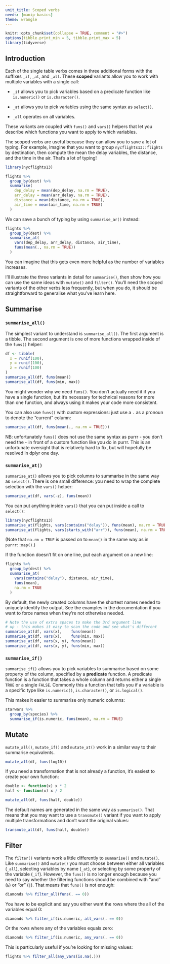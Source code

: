 ```yaml
---
unit_title: Scoped verbs
needs: [manip-basics]
theme: wrangle
---
```


```r
knitr::opts_chunk$set(collapse = TRUE, comment = "#>")
options(tibble.print_min = 5, tibble.print_max = 5)
library(tidyverse)
```

## Introduction

Each of the single table verbs comes in three additional forms with the suffixes `_if`, `_at`, and `_all`. These __scoped__ variants allow you to work with multiple variables with a single call:

* `_if` allows you to pick variables based on a predicate function like
  `is.numeric()` or `is.character()`.
  
* `_at` allows you to pick variables using the same syntax as `select()`.

* `_all` operates on all variables.

These variants are coupled with `funs()` and `vars()` helpers that let you describe which functions you want to apply to which variables.

The scoped verbs are useful because they can allow you to save a lot of typing. For example, imagine that you want to group `nycflights13::flights` by destination, then compute the mean the delay variables, the distance, and the time in the air. That's a lot of typing!

```r
library(nycflights13)

flights %>%
  group_by(dest) %>%
  summarise(
    dep_delay = mean(dep_delay, na.rm = TRUE),
    arr_delay = mean(arr_delay, na.rm = TRUE),
    distance = mean(distance, na.rm = TRUE),
    air_time = mean(air_time, na.rm = TRUE)
  )
```

We can save a bunch of typing by using `summarise_ar()` instead:

```r
flights %>%
  group_by(dest) %>%
  summarise_at(
    vars(dep_delay, arr_delay, distance, air_time),
    funs(mean(., na.rm = TRUE))
  )
```

You can imagine that this gets even more helpful as the number of variables increases.

I'll illustrate the three variants in detail for `summarise()`, then show how you can use the same ideas with `mutate()` and `filter()`. You'll need the scoped variants of the other verbs less frequently, but when you do, it should be straightforward to generalise what you've learn here.

## Summarise

### `summarise_all()`

The simplest variant to understand is `summarise_all()`. The first argument is a tibble. The second argument is one of more functions wrapped inside of the `funs()` helper:

```r
df <- tibble(
  x = runif(100),
  y = runif(100),
  z = runif(100)
)
summarise_all(df, funs(mean))
summarise_all(df, funs(min, max))
```

You might wonder why we need `funs()`. You don't actually need it if you have a single function, but it's necessary for technical reasons for more than one function, and always using it makes your code more consistent.

You can also use `funs()` with custom expressions: just use a `.` as a pronoun to denote the "current" column:

```r
summarise_all(df, funs(mean(., na.rm = TRUE)))
```

NB: unfortunately `funs()` does not use the same syntax as purrr - you don't need the `~` in front of a custom function like you do in purrr. This is an unfortunate oversight that is relatively hard to fix, but will hopefully be resolved in dplyr one day.

### `summarise_at()`

`summarise_at()` allows you to pick columns to summarise in the same way as `select()`. There is one small difference: you need to wrap the complete selection with the `vars()` helper:

```r
summarise_at(df, vars(-z), funs(mean))
```

You can put anything inside `vars()` that you can put inside a call to `select()`:

```r
library(nycflights13)
summarise_at(flights, vars(contains("delay")), funs(mean), na.rm = TRUE)
summarise_at(flights, vars(starts_with("arr")), funs(mean), na.rm = TRUE)
```

(Note that `na.rm = TRUE` is passed on to `mean()` in the same way as in `purrr::map()`.)

If the function doesn't fit on one line, put each argument on a new line:

```r
flights %>%
  group_by(dest) %>% 
  summarise_at(
    vars(contains("delay"), distance, air_time), 
    funs(mean), 
    na.rm = TRUE
  )
```

By default, the newly created columns have the shortest names needed to uniquely identify the output. See the examples in the documentation if you want to force names when they're not otherwise needed.

```r
# Note the use of extra spaces to make the 3rd argument line
# up - this makes it easy to scan the code and see what's different
summarise_at(df, vars(x),    funs(mean))
summarise_at(df, vars(x),    funs(min, max))
summarise_at(df, vars(x, y), funs(mean))
summarise_at(df, vars(x, y), funs(min, max))
```

### `summarise_if()`

`summarise_if()` allows you to pick variables to summarise based on some property of the column, specified by a __predicate__ function. A predicate function is a function that takes a whole column and returns either a single `TRUE` or a single `FALSE`. Commonly this a function that tells you if a variable is a specific type like `is.numeric()`, `is.character()`, or `is.logical()`.

This makes it easier to summarise only numeric columns:

```r
starwars %>%
  group_by(species) %>%
  summarise_if(is.numeric, funs(mean), na.rm = TRUE)
```

## Mutate

`mutate_all()`, `mutate_if()` and `mutate_at()` work in a similar way to their summarise equivalents.

```r
mutate_all(df, funs(log10))
```

If you need a transformation that is not already a function, it's easiest to create your own function:

```r
double <- function(x) x * 2
half <- function(x) x / 2

mutate_all(df, funs(half, double))
```

The default names are generated in the same way as `summarise()`. That means that you may want to use a `transmute()` variant if you want to apply multiple transformations and don't want the original values:

```r
transmute_all(df, funs(half, double))
```

## Filter

The `filter()` variants work a little differently to `summarise()` and `mutate()`. Like `summarise()` and `mutate()` you must choose between either all variables (`_all`), selecting variables by name (`_at`), or selecting by some property of the variable (`_if`). However, the `funs()` is no longer enough because you need to say whether the filtering functions should be combined with "and" (`&`) or "or" (`|`). That means that `funs()` is not enough:

```r
diamonds %>% filter_all(funs(. == 0))
```

You have to be explicit and say you either want the rows where the all of the variables equal 0:

```r
diamonds %>% filter_if(is.numeric, all_vars(. == 0))
```

Or the rows where any of the variables equals zero:

```r
diamonds %>% filter_if(is.numeric, any_vars(. == 0))
```

This is particularly useful if you're looking for missing values:

```r
flights %>% filter_all(any_vars(is.na(.)))
```

